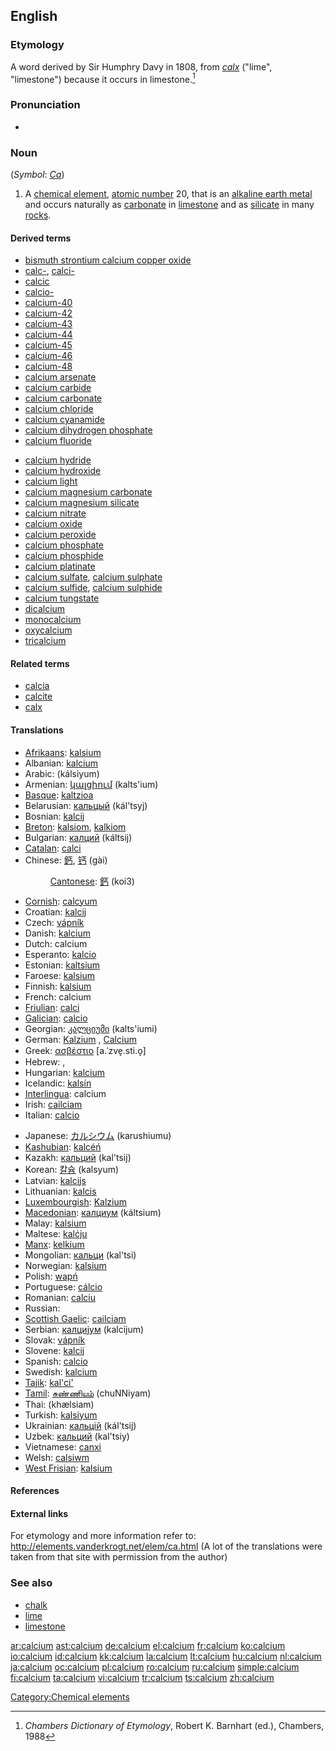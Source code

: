 ==English==
{{elements|Ca|potassium|K|scandium|Sc}}

===Etymology===
A {{NL.}} word derived by Sir Humphry Davy in 1808, from {{etyl|la}} ''[[calx]]'' ("lime", "limestone") because it occurs in limestone.<ref>''Chambers Dictionary of Etymology'', Robert K. Barnhart (ed.), Chambers, 1988</ref>

===Pronunciation===
* {{audio|en-us-calcium.ogg|Audio (US)}}

===Noun===
{{wikipedia}}
{{en-noun|-}} (''Symbol'': ''[[Ca]]'')

# A [[chemical element]], [[atomic number]] 20, that is an [[alkaline earth metal]] and occurs naturally as [[carbonate]] in [[limestone]] and as [[silicate]] in many [[rock]]s.

====Derived terms====
{{top2}}
* [[bismuth strontium calcium copper oxide]]
* [[calc-]], [[calci-]]
* [[calcic]]
* [[calcio-]]
* [[calcium-40]]
* [[calcium-42]]
* [[calcium-43]]
* [[calcium-44]]
* [[calcium-45]]
* [[calcium-46]]
* [[calcium-48]]
* [[calcium arsenate]]
* [[calcium carbide]]
* [[calcium carbonate]]
* [[calcium chloride]]
* [[calcium cyanamide]]
* [[calcium dihydrogen phosphate]]
* [[calcium fluoride]]
{{mid2}}
* [[calcium hydride]]
* [[calcium hydroxide]]
* [[calcium light]]
* [[calcium magnesium carbonate]]
* [[calcium magnesium silicate]]
* [[calcium nitrate]]
* [[calcium oxide]]
* [[calcium peroxide]]
* [[calcium phosphate]]
* [[calcium phosphide]]
* [[calcium platinate]]
* [[calcium sulfate]], [[calcium sulphate]]
* [[calcium sulfide]], [[calcium sulphide]]
* [[calcium tungstate]]
* [[dicalcium]]
* [[monocalcium]]
* [[oxycalcium]]
* [[tricalcium]]
{{bottom}}

====Related terms====
* [[calcia]]
* [[calcite]]
* [[calx]]

====Translations====
{{trans-top|chemical element of atomic number 20}}
* [[Afrikaans]]: [[kalsium]]
* Albanian: [[kalcium]]
* Arabic: {{Arab|[[كلسيوم]]}} (kálsiyum) {{m}}
* Armenian: [[կալցիում]] (kalts'ium)
* [[Basque]]: [[kaltzioa]]
* Belarusian: [[кальцый]] (kál'tsyj) {{m}}
* Bosnian: [[kalcij]]
* [[Breton]]: [[kalsiom]], [[kalkiom]] {{m}}
* Bulgarian: [[калций]] (káltsij) {{m}}
* [[Catalan]]: [[calci]]
* Chinese: [[鈣]], [[钙]] (gài)
*: [[Cantonese]]: [[鈣]] (koi3)
* [[Cornish]]: [[calcyum]]
* Croatian: [[kalcij]]
* Czech: [[vápník]]
* Danish: [[kalcium]]
* Dutch: calcium {{n}}
* Esperanto: [[kalcio]]
* Estonian: [[kaltsium]]
* Faroese: [[kalsium]]
* Finnish: [[kalsium]]
* French: calcium {{m}}
* [[Friulian]]: [[calci]]
* [[Galician]]: [[calcio]]
* Georgian: [[კალციუმი]] (kalts'iumi)
* German: [[Kalzium]] {{n}}, [[Calcium]] {{n}}
* Greek: [[ασβέστιο]] [a.ˈzve̞.sti.o̞] {{n}}
* Hebrew: {{he-translation|סידן|sidán}}, {{he-translation|קלציום|qáltzium}}
* Hungarian: [[kalcium]]
* Icelandic: [[kalsín]]
* [[Interlingua]]: calcium
* Irish: [[cailciam]]
* Italian: [[calcio]] {{m}}
{{trans-mid}}
* Japanese: [[カルシウム]] (karushiumu)
* [[Kashubian]]: [[kalcéń]]
* Kazakh: [[кальций]] (kal'tsij)
* Korean: [[칼슘]] (kalsyum)
* Latvian: [[kalcijs]]
* Lithuanian: [[kalcis]]
* [[Luxembourgish]]: [[Kalzium]]
* [[Macedonian]]: [[калциум]] (káltsium) {{m}}
* Malay: [[kalsium]]
* Maltese: [[kalċju]]
* [[Manx]]: [[kelkium]]
* Mongolian: [[кальци]] (kal'tsi)
* Norwegian: [[kalsium]]
* Polish: [[wapń]] {{m}}
* Portuguese: [[cálcio]] {{m}}
* Romanian: [[calciu]] {{n}}
* Russian: {{t|ru|кальций|tr=kál’tsij|m}}
* [[Scottish Gaelic]]: [[cailciam]]
* Serbian: [[калциjум]] (kalcijum) {{m}}
* Slovak: [[vápník]]
* Slovene: [[kalcij]]
* Spanish: [[calcio]] {{m}}
* Swedish: [[kalcium]]
* [[Tajik]]: [[kal'ci']]
* [[Tamil]]: [[சுண்ணியம்]] (chuNNiyam)
* Thai: {{Thai|[[แคลเซียม]]}} (khælsiam)
* Turkish: [[kalsiyum]]
* Ukrainian: [[кальцiй]] (kál'tsij) {{m}}
* Uzbek: [[кальций]] (kal'tsiy)
* Vietnamese: [[canxi]]
* Welsh: [[calsiwm]]
* [[West Frisian]]: [[kalsium]]
{{trans-bottom}}

====References====
<references/>

====External links====
{{Wikisource1911Enc|Calcium}}

For etymology and more information refer to:
http://elements.vanderkrogt.net/elem/ca.html
(A lot of the translations were taken from that site with permission from the author)

===See also===
* [[chalk]]
* [[lime]]
* [[limestone]]

[[Category:Chemical elements]]

[[ar:calcium]]
[[ast:calcium]]
[[de:calcium]]
[[el:calcium]]
[[fr:calcium]]
[[ko:calcium]]
[[io:calcium]]
[[id:calcium]]
[[kk:calcium]]
[[la:calcium]]
[[lt:calcium]]
[[hu:calcium]]
[[nl:calcium]]
[[ja:calcium]]
[[oc:calcium]]
[[pl:calcium]]
[[ro:calcium]]
[[ru:calcium]]
[[simple:calcium]]
[[fi:calcium]]
[[ta:calcium]]
[[vi:calcium]]
[[tr:calcium]]
[[ts:calcium]]
[[zh:calcium]]